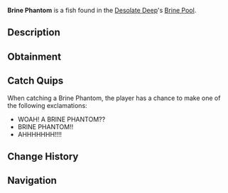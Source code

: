 {{FishInfobox
|image          = Brine Phantom.png
|rarity         = Legendary
|sea            = First Sea
|location       = [[Brine Pool]]
|sublocation    = 
|sources        = Fishing Rod
|radar_location = 
|prog_speed     = -30
|xp             = 1000
|weather        = Foggy
|time           = Night
|season         = Autumn
|bait           = Fish Head
|base_weight    = 650
|base_value     = 3000
|weight_range   = 170
|base_chance    = 0.05
|base_resil     = 15
}}
'''Brine Phantom''' is a {{Rarity|Legendary}} fish found in the [[Desolate Deep]]'s [[Desolate Deep#Brine Pool|Brine Pool]].

== Description ==
{{Description|The Brine Phantom is a hostile predator of the Desolate Deep Brine Pool. They possess several sharp mandibles on the front of their face, which they use to subdue prey. The Brine Phantom inhibits aggressive behaviour towards other creatures that happen to come anywhere close to it.|Bestiary Entry}}

== Obtainment ==
{{Description|Found in the Brine Pool.|Bestiary Hint}}
{{Fish Availability|
Desolate Deep/Brine Pool
|top_rods      = 
Leviathan's Fang Rod\10261.88\68226.98;
Free Spirit Rod\9495.71\64367.65;
Trident Rod\9183.82\62253.47;
No-Life Rod\7225.45\48524.15;
Great Rod of Oscar\6840.01\44485.53;
Resourceful Rod\5109.11\34198.36;
Destiny Rod\5223.87\34315.61;
Fortune Rod\3956\26607.86;
Ethereal Prism Rod\6775.46\44238.19;
Astralhook Rod\6746\44030.98;
Seraphic Rod\6729.18\44079.86;
Rod Of The Forgotten Fang\6257.12\41003.6;
Challenger's Rod\6230.45\40948.1;
Zeus Rod\5639.73\37133.67;
Rod Of The Depths\5613.63\36831.25;
Verdant Shear Rod\5596.25\37344.09;
Rod Of The Exalted One\5419.97\35456.49;
Blazebringer Rod\5389.71\35915.4;
Depthseeker Rod\5216.85\34417.12;
Avalanche Rod\4672.12\30829.7;
Reinforced Rod\4651.16\30701;
Volcanic Rod\4397.6\28955.09;
Steady Rod\1855.02\12468.01
|recommended   = Trident Rod
}}

== Catch Quips ==
When catching a Brine Phantom, the player has a chance to make one of the following exclamations:
* WOAH! A BRINE PHANTOM??
* BRINE PHANTOM!!
* AHHHHHHH!!!!

== Change History ==
{{Change History|{{subst:Current Version}}}}

== Navigation ==
{{Fish Navbox|Brine Pool}}